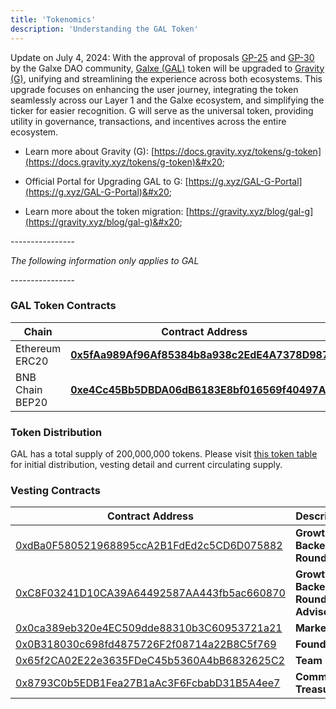 ```yaml
---
title: 'Tokenomics'
description: 'Understanding the GAL Token'
---
```


Update on July 4, 2024: With the approval of proposals [GP-25](https://dao.galxe.com/#/proposal/0x8d3f386c3b0cb9fa170d4231c65f18bd45ea1402b90a70116e1101c22e62ed01) and [GP-30](https://dao.galxe.com/#/proposal/0xa6af134cd0522ea34d2d6485a557fafdb01cc7f32726f409bd8f399cc2af2514) by the Galxe DAO community, [Galxe (GAL)](https://coinmarketcap.com/currencies/galxe/) token will be upgraded to [Gravity (G)](https://coinmarketcap.com/currencies/gravity-token/), unifying and streamlining the experience across both ecosystems. This upgrade focuses on enhancing the user journey, integrating the token seamlessly across our Layer 1 and the Galxe ecosystem, and simplifying the ticker for easier recognition. G will serve as the universal token, providing utility in governance, transactions, and incentives across the entire ecosystem.

* Learn more about Gravity (G): [https://docs.gravity.xyz/tokens/g-token](https://docs.gravity.xyz/tokens/g-token)&#x20;

* Official Portal for Upgrading GAL to G: [https://g.xyz/GAL-G-Portal](https://g.xyz/GAL-G-Portal)&#x20;

* Learn more about the token migration: [https://gravity.xyz/blog/gal-g](https://gravity.xyz/blog/gal-g)&#x20;

\----------------

*The following information only applies to GAL*

\----------------&#x20;

### GAL Token Contracts

| Chain           | Contract Address                                                                                                        |
| --------------- | ----------------------------------------------------------------------------------------------------------------------- |
| Ethereum ERC20  | [**0x5fAa989Af96Af85384b8a938c2EdE4A7378D9875**](https://etherscan.io/token/0x5faa989af96af85384b8a938c2ede4a7378d9875) |
| BNB Chain BEP20 | [**0xe4Cc45Bb5DBDA06dB6183E8bf016569f40497Aa5**](https://bscscan.com/token/0xe4Cc45Bb5DBDA06dB6183E8bf016569f40497Aa5)  |

### Token Distribution

GAL has a total supply of 200,000,000 tokens.
Please visit [this token table](https://gal.org/token-table) for initial distribution, vesting detail and current circulating supply.

### Vesting Contracts

| Contract Address                                                                                                      | Description                          |
| --------------------------------------------------------------------------------------------------------------------- | ------------------------------------ |
| [0xdBa0F580521968895ccA2B1FdEd2c5CD6D075882](https://etherscan.io/address/0xdba0f580521968895cca2b1fded2c5cd6d075882) | **Growth Backer Round 1**            |
| [0xC8F03241D10CA39A64492587AA443fb5ac660870](https://etherscan.io/address/0xC8F03241D10CA39A64492587AA443fb5ac660870) | **Growth Backer Round 2 & Advisory** |
| [0x0ca389eb320e4EC509dde88310b3C60953721a21](https://etherscan.io/address/0x0ca389eb320e4ec509dde88310b3c60953721a21) | **Marketing**                        |
| [0x0B318030c698fd4875726F2f08714a22B8C5f769](https://etherscan.io/address/0x0b318030c698fd4875726f2f08714a22b8c5f769) | **Foundation**                       |
| [0x65f2CA02E22e3635FDeC45b5360A4bB6832625C2](https://etherscan.io/address/0x65f2CA02E22e3635FDeC45b5360A4bB6832625C2) | **Team**                             |
| [0x8793C0b5EDB1Fea27B1aAc3F6FcbabD31B5A4ee7](https://etherscan.io/address/0x8793c0b5edb1fea27b1aac3f6fcbabd31b5a4ee7) | **Community Treasury**               |